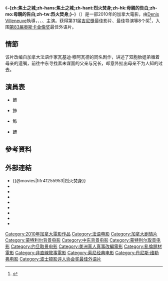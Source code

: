 {{noteTA
|T=zh-hans:焦土之城;zh-hant:烈火焚身;zh-hk:母親的告白;zh-mo:母親的告白;zh-tw:烈火焚身;
}}
{{Infobox Film
| name               = -{zh:焦土之城;zh-hans:焦土之城;zh-hant:烈火焚身;zh-hk:母親的告白;zh-mo:母親的告白;zh-tw:烈火焚身;}-
| original_name      = {{lang|fr|Incendies}}
| image              = Incendies film poster.jpg
| caption            = 電影海報
| director           = {{lang|fr|Denis Villeneuve}}
| producer           = {{lang|fr|Luc Déry}}<br/>{{lang|fr|Kim McCraw}}
| writer             = {{lang|fr|Denis Villeneuve}}
| based_on           = {{lang|fr|''Incendies''}}<br/>由{{lang|la|Wajdi Mouawad}}創作
| starring           = {{lang|la|Lubna Azabal}}<br/>{{lang|fr|Mélissa Désormeaux-Poulin}}<br/>{{lang|fr|Maxim Gaudette}}<br/>{{lang|fr|Rémy Girard}}
| music              = {{lang|fr|Grégoire Hetzel}}
| cinematography     = {{lang|fr|André Turpin}}
| editing            = {{lang|fr|Monique Dartonne}}
| production_company = 
| distributor        = 
| released           = {{film date|2010|9|17}}：<br/>加拿大上映<br/>2011年3月18日：<br/>台灣上映<br/>2011年4月21日：<br/>香港上映
| runtime            = 130 分鐘
| country            = {{加拿大電影}}
| language           = [[法語|法語]]、[[阿拉伯語|阿拉伯語]]
| budget             = 
| gross              = 
| cn_name            = 焦土之城
| hk_name            = 母親的告白
| tw_name            = 烈火焚身
}}
《'''-{zh:焦土之城;zh-hans:焦土之城;zh-hant:烈火焚身;zh-hk:母親的告白;zh-mo:母親的告白;zh-tw:烈火焚身;}-'''》（{{lang-fr|'''Incendies'''}}）是一部2010年的加拿大電影，由[[Denis_Villeneuve|Denis Villeneuve]]執導，{{lang|la|Lubna Azabal}}、{{lang|fr|Mélissa Désormeaux-Poulin}}、{{lang|fr|Maxim Gaudette}}、{{lang|fr|Rémy Girard}}主演。获得第31届[[吉尼獎|吉尼獎]]最佳影片、最佳导演等8个奖<ref>{{Cite web|url=http://www.cbc.ca/news/arts/incendies-barney-s-version-dominate-genies-1.1078773 |title=Incendies, Barney's Version dominate Genies |last= |first= |date=10 March 2011 |accessdate=6 August 2016 |work=[[CBC_News|CBC News]] |archiveurl=https://web.archive.org/web/20160815093108/http://www.cbc.ca/news/arts/incendies-barney-s-version-dominate-genies-1.1078773 |archivedate=15 August 2016 |deadurl=yes |df= }}</ref>，入围[[第83届奥斯卡金像奖|第83届奥斯卡金像奖]]最佳外语片。

==情節==

该片改编自加拿大法语作家瓦基迪·穆阿瓦德的同名剧作，讲述了双胞胎姐弟循着母亲的遗嘱，前往中东寻找素未谋面的父亲与兄长，却意外扯出母亲不为人知的过去。

==演員表==
*{{lang|la|Lubna Azabal}} 飾 {{lang|la|Nawal Marwan}}
*{{lang|fr|Mélissa Désormeaux-Poulin}} 飾 {{lang|fr|Jeanne Marwan}}
*{{lang|fr|Maxim Gaudette}} 飾 {{lang|fr|Simon Marwan}}
*{{lang|fr|Rémy Girard}} 飾 {{lang|fr|Jean Lebel}}

==參考資料==
<references/>

==外部連結==
*{{@movies|fifr41255953|烈火焚身}}
*{{douban|title=焦土之城}}
*{{Mtime|133369|焦土之城}}
*{{Amg movie|510435|-{zh:烈火焚身;zh-hans:烈火焚身;zh-hant:烈火焚身;zh-hk:母親的告白;zh-mo:母親的告白;zh-tw:烈火焚身;}-}}
*{{rotten-tomatoes|incendies|-{zh:烈火焚身;zh-hans:烈火焚身;zh-hant:烈火焚身;zh-hk:母親的告白;zh-mo:母親的告白;zh-tw:烈火焚身;}-}}
*{{mojo title|incendies|-{zh:烈火焚身;zh-hans:烈火焚身;zh-hant:烈火焚身;zh-hk:母親的告白;zh-mo:母親的告白;zh-tw:烈火焚身;}-}}
*{{Tcmdb title|826351|-{zh:烈火焚身;zh-hans:烈火焚身;zh-hant:烈火焚身;zh-hk:母親的告白;zh-mo:母親的告白;zh-tw:烈火焚身;}-}}
*{{metacritic film|incendies|-{zh:烈火焚身;zh-hans:烈火焚身;zh-hant:烈火焚身;zh-hk:母親的告白;zh-mo:母親的告白;zh-tw:烈火焚身;}-}}
*{{imdb title|1255953|-{zh:烈火焚身;zh-hans:烈火焚身;zh-hant:烈火焚身;zh-hk:母親的告白;zh-mo:母親的告白;zh-tw:烈火焚身;}-}}

{{DEFAULTSORT:Incendies}}
[[Category:2010年加拿大電影作品|Category:2010年加拿大電影作品]]
[[Category:法语电影|Category:法语电影]]
[[Category:加拿大剧情片|Category:加拿大剧情片]]
[[Category:蒙特利尔背景电影|Category:蒙特利尔背景电影]]
[[Category:中东背景电影|Category:中东背景电影]]
[[Category:蒙特利尔取景电影|Category:蒙特利尔取景电影]]
[[Category:约旦取景电影|Category:约旦取景电影]]
[[Category:美洲真人真事改編電影|Category:美洲真人真事改編電影]]
[[Category:亂倫題材電影|Category:亂倫題材電影]]
[[Category:非直線敘事電影|Category:非直線敘事電影]]
[[Category:索尼经典电影|Category:索尼经典电影]]
[[Category:丹尼斯·维勒弗电影|Category:丹尼斯·维勒弗电影]]
[[Category:波士顿影评人协会奖最佳外语片|Category:波士顿影评人协会奖最佳外语片]]